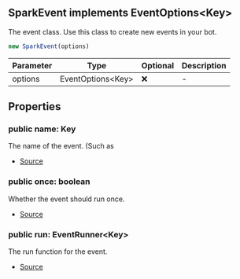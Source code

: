 ## SparkEvent implements EventOptions\<Key>

The event class. Use this class to create new events in your bot.

```typescript
new SparkEvent(options)
```

| Parameter | Type               | Optional | Description |
| --------- | ------------------ | -------- | ----------- |
| options   | EventOptions\<Key> | ❌       | -           |

## Properties

### public name: Key

The name of the event. (Such as

- [Source](https://github.com/DuroCodes/spark/blob/d7098ec/packages/handler/src/structures/sparkEvent.ts#L37)

### public once: boolean

Whether the event should run once.

- [Source](https://github.com/DuroCodes/spark/blob/d7098ec/packages/handler/src/structures/sparkEvent.ts#L47)

### public run: EventRunner\<Key>

The run function for the event.

- [Source](https://github.com/DuroCodes/spark/blob/d7098ec/packages/handler/src/structures/sparkEvent.ts#L42)
